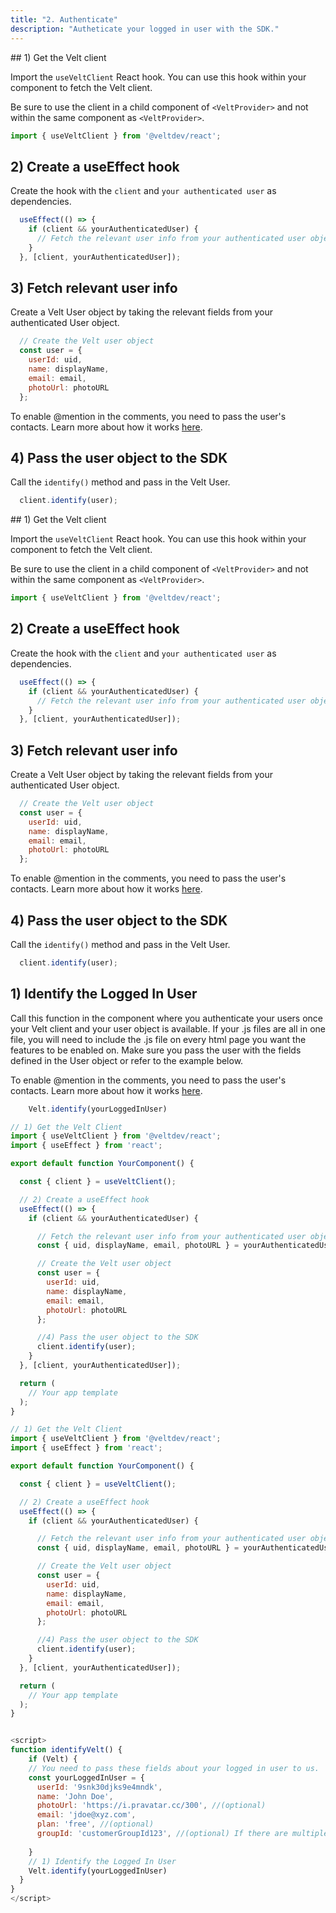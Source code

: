 ```yaml
---
title: "2. Authenticate"
description: "Autheticate your logged in user with the SDK."
---
```


<Tabs>
  <Tab title="React">
## 1) Get the Velt client

Import the `useVeltClient` React hook. You can use this hook within your
component to fetch the Velt client. 

Be sure to use the client in a child component of `<VeltProvider>` and not within the same component as `<VeltProvider>`.

```js
import { useVeltClient } from '@veltdev/react';
```

## 2) Create a useEffect hook

Create the hook with the `client` and `your authenticated user` as dependencies.

```js
  useEffect(() => {
    if (client && yourAuthenticatedUser) {
      // Fetch the relevant user info from your authenticated user object.
    }
  }, [client, yourAuthenticatedUser]);
```

## 3) Fetch relevant user info

Create a Velt User object by taking the relevant fields from your authenticated User object.

```js
  // Create the Velt user object
  const user = {
    userId: uid,
    name: displayName,
    email: email,
    photoUrl: photoURL
  };
```

To enable @mention in the comments, you need to pass the user's contacts. Learn more about how it works [here](https://docs.velt.dev/users/add-user-contacts/setup).


## 4) Pass the user object to the SDK

Call the `identify()` method and pass in the Velt User.

```js
  client.identify(user);
```

  </Tab>
  <Tab title="Next.js">
## 1) Get the Velt client

Import the `useVeltClient` React hook. You can use this hook within your
component to fetch the Velt client.

Be sure to use the client in a child component of `<VeltProvider>` and not within the same component as `<VeltProvider>`.


```js
import { useVeltClient } from '@veltdev/react';
```

## 2) Create a useEffect hook

Create the hook with the `client` and `your authenticated user` as dependencies.

```js
  useEffect(() => {
    if (client && yourAuthenticatedUser) {
      // Fetch the relevant user info from your authenticated user object.
    }
  }, [client, yourAuthenticatedUser]);
```

## 3) Fetch relevant user info

Create a Velt User object by taking the relevant fields from your authenticated User object.

```js
  // Create the Velt user object
  const user = {
    userId: uid,
    name: displayName,
    email: email,
    photoUrl: photoURL
  };
```

To enable @mention in the comments, you need to pass the user's contacts. Learn more about how it works [here](https://docs.velt.dev/users/add-user-contacts/setup).


## 4) Pass the user object to the SDK

Call the `identify()` method and pass in the Velt User.

```js
  client.identify(user);
```

  </Tab>
  <Tab title="HTML">

## 1) Identify the Logged In User

Call this function in the component where you authenticate your users once your Velt client and your user object is available. If your .js files are all in one file, you will need to include the .js file on every html page you want the features to be enabled on.
Make sure you pass the user with the fields defined in the User object or refer to the example below.

To enable @mention in the comments, you need to pass the user's contacts. Learn more about how it works [here](https://docs.velt.dev/users/add-user-contacts/setup).

```js
    Velt.identify(yourLoggedInUser)
```

  </Tab>
</Tabs>

<RequestExample>

```js React
// 1) Get the Velt Client
import { useVeltClient } from '@veltdev/react';
import { useEffect } from 'react';

export default function YourComponent() {

  const { client } = useVeltClient();

  // 2) Create a useEffect hook
  useEffect(() => {
    if (client && yourAuthenticatedUser) {

      // Fetch the relevant user info from your authenticated user object.
      const { uid, displayName, email, photoURL } = yourAuthenticatedUser;

      // Create the Velt user object
      const user = {
        userId: uid,
        name: displayName,
        email: email,
        photoUrl: photoURL
      };

      //4) Pass the user object to the SDK
      client.identify(user);
    }
  }, [client, yourAuthenticatedUser]);

  return (
    // Your app template
  );
}

```

```js Next.js
// 1) Get the Velt Client
import { useVeltClient } from '@veltdev/react';
import { useEffect } from 'react';

export default function YourComponent() {

  const { client } = useVeltClient();

  // 2) Create a useEffect hook
  useEffect(() => {
    if (client && yourAuthenticatedUser) {

      // Fetch the relevant user info from your authenticated user object.
      const { uid, displayName, email, photoURL } = yourAuthenticatedUser;

      // Create the Velt user object
      const user = {
        userId: uid,
        name: displayName,
        email: email,
        photoUrl: photoURL
      };

      //4) Pass the user object to the SDK
      client.identify(user);
    }
  }, [client, yourAuthenticatedUser]);

  return (
    // Your app template
  );
}

```


```js HTML

<script>
function identifyVelt() {
	if (Velt) {
    // You need to pass these fields about your logged in user to us.
    const yourLoggedInUser = {
      userId: '9snk30djks9e4mndk',
      name: 'John Doe',
      photoUrl: 'https://i.pravatar.cc/300', //(optional)
      email: 'jdoe@xyz.com',
      plan: 'free', //(optional)
      groupId: 'customerGroupId123', //(optional) If there are multiple users added to the same account, then use this to help us group them together in our system as well.
      
    }
    // 1) Identify the Logged In User
    Velt.identify(yourLoggedInUser)
  }
}
</script>
```

</RequestExample>
